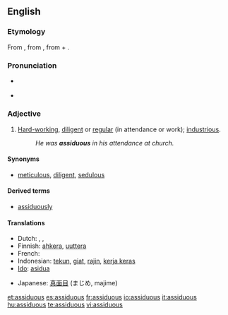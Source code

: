 ==English==

===Etymology===
From {{L.}} {{term|assiduus|lang=la}}, from {{term|assidere||to sit down to|lang=la}}, from {{term|ad||to|lang=la}} + {{term|sedere||to sit|lang=la}}.

===Pronunciation===
* {{a|UK}} {{IPA|/əˈsɪdʒ.jʊ.əs/}} {{SAMPA|/@"sIdZ.jU.@s/}}
* {{audio|en-us-assiduous.ogg|Audio (US)}}

===Adjective===
{{en-adj}}

# [[hard-working|Hard-working]], [[diligent]] or [[regular]] (in attendance or work); [[industrious]].
#: ''He was '''assiduous''' in his attendance at church.''

====Synonyms====
* [[meticulous]], [[diligent]], [[sedulous]]

====Derived terms====
* [[assiduously]]

====Translations====
{{trans-top|hard-working, diligent}}
* Dutch: {{t|nl|ijverig}}, {{t|nl|vlijtig}}, {{t+|nl|betrouwbaar}}
* Finnish: [[ahkera]], [[uuttera]]
* French: {{t+|fr|assidu}}
* Indonesian: [[tekun]], [[giat]], [[rajin]], [[kerja keras]]
* [[Ido]]: [[asidua]]
{{trans-mid}}
* Japanese: [[真面目]] (まじめ, majime)
{{trans-bottom}}

[[et:assiduous]]
[[es:assiduous]]
[[fr:assiduous]]
[[io:assiduous]]
[[it:assiduous]]
[[hu:assiduous]]
[[te:assiduous]]
[[vi:assiduous]]